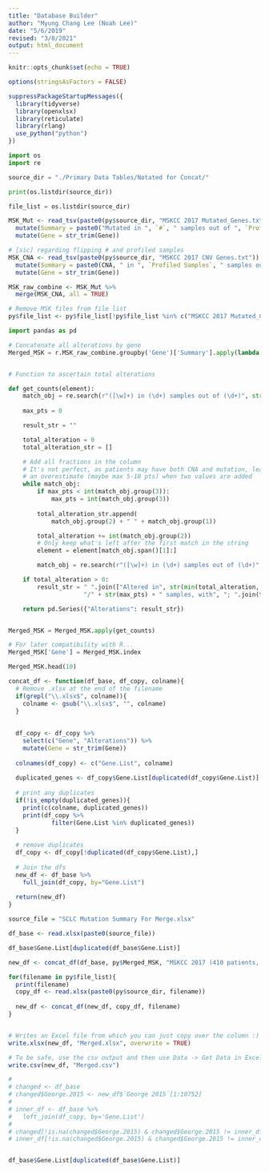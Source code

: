 ```yaml
---
title: "Database Builder"
author: "Myung Chang Lee (Noah Lee)"
date: "5/6/2019"
revised: "3/8/2021"
output: html_document
---
```


```r
knitr::opts_chunk$set(echo = TRUE)

options(stringsAsFactors = FALSE)

suppressPackageStartupMessages({
  library(tidyverse)
  library(openxlsx)
  library(reticulate)
  library(rlang)
  use_python("python")
})


```

```python

import os
import re

source_dir = "./Primary Data Tables/Notated for Concat/"

print(os.listdir(source_dir))

file_list = os.listdir(source_dir)

```

```r

MSK_Mut <- read_tsv(paste0(py$source_dir, "MSKCC 2017 Mutated_Genes.txt")) %>% 
  mutate(Summary = paste0("Mutated in ", `#`, " samples out of ", `Profiled Samples`)) %>% 
  mutate(Gene = str_trim(Gene))

# [sic] regarding flipping # and profiled samples
MSK_CNA <- read_tsv(paste0(py$source_dir, "MSKCC 2017 CNV Genes.txt")) %>% 
  mutate(Summary = paste0(CNA, " in ", `Profiled Samples`, " samples out of ", `#`)) %>% 
  mutate(Gene = str_trim(Gene))

MSK_raw_combine <- MSK_Mut %>% 
  merge(MSK_CNA, all = TRUE)

# Remove MSK files from file list
py$file_list <- py$file_list[!py$file_list %in% c("MSKCC 2017 Mutated_Genes.txt", "MSKCC 2017 CNV Genes.txt")]

```

```python
import pandas as pd

# Concatenate all alterations by gene
Merged_MSK = r.MSK_raw_combine.groupby('Gene')['Summary'].apply(lambda x: "; ".join(x))


# Function to ascertain total alterations

def get_counts(element):
    match_obj = re.search(r"([\w]+) in (\d+) samples out of (\d+)", str(element))
    
    max_pts = 0

    result_str = ""

    total_alteration = 0
    total_alteration_str = []

    # Add all fractions in the column
    # It's not perfect, as patients may have both CNA and mutation, leading to
    # an overestimate (maybe max 5-10 pts) when two values are added
    while match_obj:
        if max_pts < int(match_obj.group(3)):
            max_pts = int(match_obj.group(3))
    
        total_alteration_str.append(
            match_obj.group(2) + " " + match_obj.group(1))

        total_alteration += int(match_obj.group(2))
        # Only keep what's left after the first match in the string
        element = element[match_obj.span()[1]:]

        match_obj = re.search(r"([\w]+) in (\d+) samples out of (\d+)", str(element))

    if total_alteration > 0:
        result_str = " ".join(["Altered in", str(min(total_alteration, max_pts)) + 
                     "/" + str(max_pts) + " samples, with", "; ".join(total_alteration_str)])

    return pd.Series({"Alterations": result_str})


Merged_MSK = Merged_MSK.apply(get_counts)

# For later compatibility with R...
Merged_MSK['Gene'] = Merged_MSK.index

Merged_MSK.head(10)


```



```r
concat_df <- function(df_base, df_copy, colname){
  # Remove .xlsx at the end of the filename
  if(grepl("\\.xlsx$", colname)){
    colname <- gsub("\\.xlsx$", "", colname)
  }
  
  
  df_copy <- df_copy %>% 
    select(c("Gene", "Alterations")) %>% 
    mutate(Gene = str_trim(Gene))
  
  colnames(df_copy) <- c("Gene.List", colname)
  
  duplicated_genes <- df_copy$Gene.List[duplicated(df_copy$Gene.List)]
  
  # print any duplicates
  if(!is_empty(duplicated_genes)){
    print(c(colname, duplicated_genes))
    print(df_copy %>% 
            filter(Gene.List %in% duplicated_genes))
  }
  
  # remove duplicates
  df_copy <- df_copy[!duplicated(df_copy$Gene.List),]
  
  # Join the dfs
  new_df <- df_base %>% 
    full_join(df_copy, by="Gene.List")
  
  return(new_df)
}

```


```r

source_file = "SCLC Mutation Summary For Merge.xlsx"

df_base <- read.xlsx(paste0(source_file))

df_base$Gene.List[duplicated(df_base$Gene.List)]

new_df <- concat_df(df_base, py$Merged_MSK, "MSKCC 2017 (410 patients, 428 samples)")

for(filename in py$file_list){
  print(filename)
  copy_df <- read.xlsx(paste0(py$source_dir, filename))
  
  new_df <- concat_df(new_df, copy_df, filename)
}


# Writes an Excel file from which you can just copy over the column :)
write.xlsx(new_df, "Merged.xlsx", overwrite = TRUE)

# To be safe, use the csv output and then use Data -> Get Data in Excel to open without gene name losses (MARCH etc)
write.csv(new_df, "Merged.csv")


```


```r
# 
# changed <- df_base
# changed$George.2015 <- new_df$`George 2015`[1:10752]
# 
# inner_df <- df_base %>% 
#   left_join(df_copy, by='Gene.List')
# 
# changed[!is.na(changed$George.2015) & changed$George.2015 != inner_df$`George 2015`,c('Gene.List', 'George.2015')]
# inner_df[!is.na(changed$George.2015) & changed$George.2015 != inner_df$`George 2015`,c('Gene.List', 'George.2015')]


df_base$Gene.List[duplicated(df_base$Gene.List)]
```

